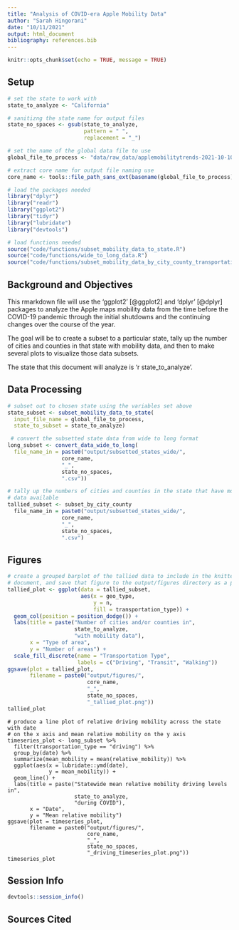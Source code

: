 ```yaml
---
title: "Analysis of COVID-era Apple Mobility Data"
author: "Sarah Hingorani"
date: "10/11/2021"
output: html_document
bibliography: references.bib
---
```


```r
knitr::opts_chunk$set(echo = TRUE, message = TRUE)
```

## Setup

```r
# set the state to work with
state_to_analyze <- "California"

# sanitizng the state name for output files
state_no_spaces <- gsub(state_to_analyze,
                        pattern = " ",
                        replacement = "_")

# set the name of the global data file to use
global_file_to_process <- "data/raw_data/applemobilitytrends-2021-10-10.csv"

# extract core name for output file naming use
core_name <- tools::file_path_sans_ext(basename(global_file_to_process))
```

```r
# load the packages needed
library("dplyr")
library("readr")
library("ggplot2")
library("tidyr")
library("lubridate")
library("devtools")

# load functions needed
source("code/functions/subset_mobility_data_to_state.R")
source("code/functions/wide_to_long_data.R")
source("code/functions/subset_mobility_data_by_city_county_transportation.R")
```

## Background and Objectives

This rmarkdown file will use the 'ggplot2' [@ggplot2] and 'dplyr' [@dplyr] packages to analyze the Apple maps mobility data from the time before the COVID-19 pandemic through the initial shutdowns and the continuing changes over the course of the year.

The goal will be to create a subset to a particular state, tally up the number of cities and counties in that state with mobility data, and then to make several plots to visualize those data subsets.

The state that this document will analyze is 'r state_to_analyze'.

## Data Processing
```r
# subset out to chosen state using the variables set above
state_subset <- subset_mobility_data_to_state(
  input_file_name = global_file_to_process,
  state_to_subset = state_to_analyze)
```

```r
 # convert the subsetted state data from wide to long format
long_subset <- convert_data_wide_to_long(
  file_name_in = paste0("output/subsetted_states_wide/",
                 core_name,
                 "_",
                 state_no_spaces,
                 ".csv"))
```

```r
# tally up the numbers of cities and counties in the state that have mobility
# data available
tallied_subset <- subset_by_city_county
  file_name_in = paste0("output/subsetted_states_wide/",
                 core_name,
                 "_",
                 state_no_spaces,
                 ".csv")
```

## Figures
```r
# create a grouped barplot of the tallied data to include in the knitted
# document, and save that figure to the output/figures directory as a png
tallied_plot <- ggplot(data = tallied_subset,
                       aes(x = geo_type,
                           y = n,
                           fill = transportation_type)) +
  geom_col(position = position_dodge()) +
  labs(title = paste("Number of cities and/or counties in",
                     state_to_analyze,
                     "with mobility data"),
       x = "Type of area",
       y = "Number of areas") +
  scale_fill_discrete(name = "Transportation Type",
                      labels = c("Driving", "Transit", "Walking"))
ggsave(plot = tallied_plot,
       filename = paste0("output/figures/",
                         core_name,
                         "_",
                         state_no_spaces,
                         "_tallied_plot.png"))
tallied_plot
```

```rplot-time-series
# produce a line plot of relative driving mobility across the state with date
# on the x axis and mean relative mobility on the y axis
timeseries_plot <- long_subset %>%
  filter(transportation_type == "driving") %>%
  group_by(date) %>%
  summarize(mean_mobility = mean(relative_mobility)) %>%
  ggplot(aes(x = lubridate::ymd(date),
             y = mean_mobility)) +
  geom_line() +
  labs(title = paste("Statewide mean relative mobility driving levels in",
                     state_to_analyze,
                     "during COVID"),
       x = "Date",
       y = "Mean relative mobility")
ggsave(plot = timeseries_plot,
       filename = paste0("output/figures/",
                         core_name,
                         "_",
                         state_no_spaces,
                         "_driving_timeseries_plot.png"))
timeseries_plot
```

## Session Info
```r
devtools::session_info()
```


## Sources Cited
